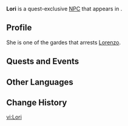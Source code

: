 {{Meta
<!-- Remove this template after adding the missing info -->
|missing_NPC_profile  = yes
}}
{{Character Infobox
|type             = Quest NPC
|image            = NPC Lori.png
|realname         = <!-- Optional, if different from in-game name -->
|deceased         = <!-- Past (for deceased prior to events of the game) or free response -->
|region           = Fontaine
|location         = Fontaine
|affiliation      = Garde
|title            = Member of the Gardes

|ancestry         = <!-- Clan/family -->
|father           = 
|mother           = 
|spouse           = 
|sibling          = 
|child            = 
|relative         = 

|voiceEN          = 
|voiceCN          = 
|voiceJP          = 
|voiceKR          = 
|dialoguereward   = 
}}
'''Lori''' is a quest-exclusive [[NPC]] that appears in {{Quest|The Magician's Secret}}.
<!--
==Location==
{{subst:#tag:gallery|
NPC Location {{subst:#titleparts:{{subst:PAGENAME}}}}.png{{subst:!}}{{subst:#titleparts:{{subst:PAGENAME}}}}'s location
NPC Location {{subst:#titleparts:{{subst:PAGENAME}}}} Context.png{{subst:!}}Additional context
}}
-->
==Profile==
She is one of the gardes that arrests [[Lorenzo]].
<!--
===Appearance===
Keep appearance section short and concise. Limit to 2 paragraphs with 3-4 sentences each.
''(To be added.)''
-->
==Quests and Events==
{{Quests and Events}}
<!--
==Idle Quotes==
{{Dialogue Start}}
: {{DIcon|Idle}} {{Tx}}
:: {{A|VO {{subst:PAGENAME}} 01.ogg}} "{{Tx}}"
{{Dialogue End}}

==Dialogue==
{{Dialogue Start}}
:'''{{subst:PAGENAME}}:''' 
:{{DIcon}}
{{Dialogue End}}
--><!--
==Event Dialogue==
===Event Name===
{{Dialogue Start}}
:'''{{subst:PAGENAME}}:'''
{{Dialogue End}}
-->
==Other Languages==
{{Other Languages|default_hidden=1
|en      = Lori
|zhs     = 劳莉
|zhs_rm  = Láolì
|zht     = 勞莉
|zht_rm  = Láolì
|ja      = ロウリー
|ja_rm   = Rourii
|ko      = 라우리
|es      = Lori
|fr      = Lori
|ru      = Лори
|th      = Lori
|vi      = Lori
|de      = Lori
|id      = Lori
|pt      = Lori
|tr      = Lori
|it      = Lori
}}

==Change History==
{{Change History|4.0}}
<!--
==References==
{{Reflist}}-->

[[vi:Lori]]